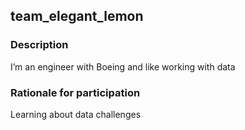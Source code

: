 ## team_elegant_lemon

### Description
I'm an engineer with Boeing and like working with data

### Rationale for participation
Learning about data challenges

